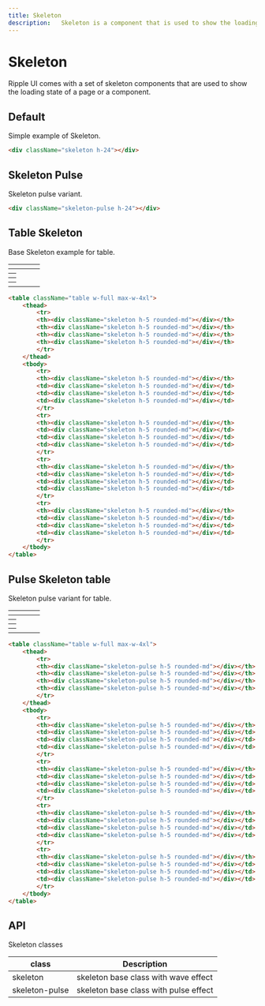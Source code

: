 ```yaml
---
title: Skeleton
description:   Skeleton is a component that is used to show the loading state of a page or a component.
---
```


# Skeleton

Ripple UI comes with a set of skeleton components that are used to show the loading state of a page or a component.

## Default

Simple example of Skeleton.

<div className="skeleton h-24"></div>

```html
<div className="skeleton h-24"></div>
```

## Skeleton Pulse

Skeleton pulse variant.

<div className="skeleton-pulse h-24"></div>

```html
<div className="skeleton-pulse h-24"></div>
```

## Table Skeleton

Base Skeleton example for table.

<table className="table w-full max-w-4xl">
    <thead>
        <tr>
        <th><div className="skeleton h-5 rounded-md"></div></th>
        <th><div className="skeleton h-5 rounded-md"></div></th>
        <th><div className="skeleton h-5 rounded-md"></div></th>
        <th><div className="skeleton h-5 rounded-md"></div></th>
        </tr>
    </thead>
    <tbody>
        <tr>
        <th><div className="skeleton h-5 rounded-md"></div></th>
        <td><div className="skeleton h-5 rounded-md"></div></td>
        <td><div className="skeleton h-5 rounded-md"></div></td>
        <td><div className="skeleton h-5 rounded-md"></div></td>
        </tr>
        <tr>
        <th><div className="skeleton h-5 rounded-md"></div></th>
        <td><div className="skeleton h-5 rounded-md"></div></td>
        <td><div className="skeleton h-5 rounded-md"></div></td>
        <td><div className="skeleton h-5 rounded-md"></div></td>
        </tr>
        <tr>
        <th><div className="skeleton h-5 rounded-md"></div></th>
        <td><div className="skeleton h-5 rounded-md"></div></td>
        <td><div className="skeleton h-5 rounded-md"></div></td>
        <td><div className="skeleton h-5 rounded-md"></div></td>
        </tr>
        <tr>
        <th><div className="skeleton h-5 rounded-md"></div></th>
        <td><div className="skeleton h-5 rounded-md"></div></td>
        <td><div className="skeleton h-5 rounded-md"></div></td>
        <td><div className="skeleton h-5 rounded-md"></div></td>
        </tr>
    </tbody>
</table>

```html
<table className="table w-full max-w-4xl">
    <thead>
        <tr>
        <th><div className="skeleton h-5 rounded-md"></div></th>
        <th><div className="skeleton h-5 rounded-md"></div></th>
        <th><div className="skeleton h-5 rounded-md"></div></th>
        <th><div className="skeleton h-5 rounded-md"></div></th>
        </tr>
    </thead>
    <tbody>
        <tr>
        <th><div className="skeleton h-5 rounded-md"></div></th>
        <td><div className="skeleton h-5 rounded-md"></div></td>
        <td><div className="skeleton h-5 rounded-md"></div></td>
        <td><div className="skeleton h-5 rounded-md"></div></td>
        </tr>
        <tr>
        <th><div className="skeleton h-5 rounded-md"></div></th>
        <td><div className="skeleton h-5 rounded-md"></div></td>
        <td><div className="skeleton h-5 rounded-md"></div></td>
        <td><div className="skeleton h-5 rounded-md"></div></td>
        </tr>
        <tr>
        <th><div className="skeleton h-5 rounded-md"></div></th>
        <td><div className="skeleton h-5 rounded-md"></div></td>
        <td><div className="skeleton h-5 rounded-md"></div></td>
        <td><div className="skeleton h-5 rounded-md"></div></td>
        </tr>
        <tr>
        <th><div className="skeleton h-5 rounded-md"></div></th>
        <td><div className="skeleton h-5 rounded-md"></div></td>
        <td><div className="skeleton h-5 rounded-md"></div></td>
        <td><div className="skeleton h-5 rounded-md"></div></td>
        </tr>
    </tbody>
</table>
```

## Pulse Skeleton table

Skeleton pulse variant for table.

<table className="table w-full max-w-4xl">
    <thead>
        <tr>
        <th><div className="skeleton-pulse h-5 rounded-md"></div></th>
        <th><div className="skeleton-pulse h-5 rounded-md"></div></th>
        <th><div className="skeleton-pulse h-5 rounded-md"></div></th>
        <th><div className="skeleton-pulse h-5 rounded-md"></div></th>
        </tr>
    </thead>
    <tbody>
        <tr>
        <th><div className="skeleton-pulse h-5 rounded-md"></div></th>
        <td><div className="skeleton-pulse h-5 rounded-md"></div></td>
        <td><div className="skeleton-pulse h-5 rounded-md"></div></td>
        <td><div className="skeleton-pulse h-5 rounded-md"></div></td>
        </tr>
        <tr>
        <th><div className="skeleton-pulse h-5 rounded-md"></div></th>
        <td><div className="skeleton-pulse h-5 rounded-md"></div></td>
        <td><div className="skeleton-pulse h-5 rounded-md"></div></td>
        <td><div className="skeleton-pulse h-5 rounded-md"></div></td>
        </tr>
        <tr>
        <th><div className="skeleton-pulse h-5 rounded-md"></div></th>
        <td><div className="skeleton-pulse h-5 rounded-md"></div></td>
        <td><div className="skeleton-pulse h-5 rounded-md"></div></td>
        <td><div className="skeleton-pulse h-5 rounded-md"></div></td>
        </tr>
        <tr>
        <th><div className="skeleton-pulse h-5 rounded-md"></div></th>
        <td><div className="skeleton-pulse h-5 rounded-md"></div></td>
        <td><div className="skeleton-pulse h-5 rounded-md"></div></td>
        <td><div className="skeleton-pulse h-5 rounded-md"></div></td>
        </tr>
    </tbody>
</table>

```html
<table className="table w-full max-w-4xl">
    <thead>
        <tr>
        <th><div className="skeleton-pulse h-5 rounded-md"></div></th>
        <th><div className="skeleton-pulse h-5 rounded-md"></div></th>
        <th><div className="skeleton-pulse h-5 rounded-md"></div></th>
        <th><div className="skeleton-pulse h-5 rounded-md"></div></th>
        </tr>
    </thead>
    <tbody>
        <tr>
        <th><div className="skeleton-pulse h-5 rounded-md"></div></th>
        <td><div className="skeleton-pulse h-5 rounded-md"></div></td>
        <td><div className="skeleton-pulse h-5 rounded-md"></div></td>
        <td><div className="skeleton-pulse h-5 rounded-md"></div></td>
        </tr>
        <tr>
        <th><div className="skeleton-pulse h-5 rounded-md"></div></th>
        <td><div className="skeleton-pulse h-5 rounded-md"></div></td>
        <td><div className="skeleton-pulse h-5 rounded-md"></div></td>
        <td><div className="skeleton-pulse h-5 rounded-md"></div></td>
        </tr>
        <tr>
        <th><div className="skeleton-pulse h-5 rounded-md"></div></th>
        <td><div className="skeleton-pulse h-5 rounded-md"></div></td>
        <td><div className="skeleton-pulse h-5 rounded-md"></div></td>
        <td><div className="skeleton-pulse h-5 rounded-md"></div></td>
        </tr>
        <tr>
        <th><div className="skeleton-pulse h-5 rounded-md"></div></th>
        <td><div className="skeleton-pulse h-5 rounded-md"></div></td>
        <td><div className="skeleton-pulse h-5 rounded-md"></div></td>
        <td><div className="skeleton-pulse h-5 rounded-md"></div></td>
        </tr>
    </tbody>
</table>
```


## API
<Attributes >
<Attributes.Title>Skeleton classes</Attributes.Title>

| class                | Description                                      |
| --------------------- | --------------------------------------------------   |
| skeleton              | skeleton base class with wave effect                 |
| skeleton-pulse        | skeleton base class with pulse effect                |

</Attributes>

<LinkRedirect
  contentLeft="Select"
  hrefLeft="/docs/components/select"
  contentRight="Switch"
  hrefRight="/docs/components/switch"
/>

